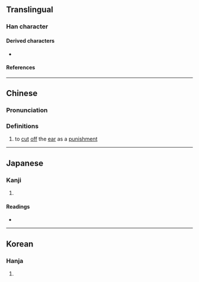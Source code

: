 {{character info/new}}
==Translingual==

===Han character===
{{Han char|rn=18|rad=刀|as=06|sn=8|four=12400|canj=SJLN|ids=⿰耳刂}}

====Derived characters====
* {{l|mul|[[𠗜]]}}

====References====
{{Han ref|kx=0139.010|dkj=01960|dj=0315.090|hdz=10332.140|uh=5235}}

----

==Chinese==
{{zh-forms}}

===Pronunciation===
{{zh-pron
|m=èr
|c=ji6
|mc=y
|oc=y
|cat=v
}}

===Definitions===
{{zh-hanzi}}

# to [[cut]] [[off]] the [[ear]] as a [[punishment]]

----

==Japanese==

===Kanji===
{{ja-kanji|grade=|rs=刀06}}

# {{defn|lang=ja|sort=刀06}}

====Readings====
* {{ja-readings|on=[[じ]] (ji), [[に]] (ni), [[げい]] (gei)|kun=[[みみきり]] (mimikiri)}}

----

==Korean==

===Hanja===
{{ko-hanja|hangeul=이|rv=i|mr=i}}

# {{defn|lang=ko|sort=刀06}}